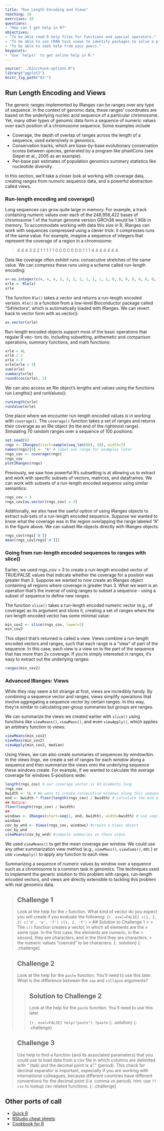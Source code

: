 ```yaml
---
title: "Run Length Encoding and Views"
teaching: 10
exercises: 10
questions:
- "How can I get help in R?"
objectives:
- "To be able read R help files for functions and special operators."
- "To be able to use CRAN task views to identify packages to solve a problem."
- "To be able to seek help from your peers."
keypoints:
- "Use `help()` to get online help in R."
---
```


```r
source("../bin/chunk-options.R")
library("ggplot2")
knitr_fig_path("03-")
```

## Run Length Encoding and Views

The generic ranges implemented by IRanges can be ranges over any type of sequence. In the context 
of genomic data, these ranges’ coordinates are based on the underlying nucleic acid sequence of a 
particular chromosome. Yet, many other types of genomic data form a sequence of numeric values 
over each position of a chromosome sequence. Some examples include

* Coverage, the depth of overlap of ranges across the length of a sequence, used 
  extensively in genomics.
* Conservation tracks, which are base-by-base evolutionary conservation scores between species, 
  generated by a program like phastCons (see Siepel et al., 2005 as an example).
* Per-base pair estimates of population genomics summary statistics like nucleotide diversity.

In this section, we’ll take a closer look at working with coverage data, creating ranges from 
numeric sequence data, and a powerful abstraction called views.

### Run-length encoding and coverage()

Long sequences can grow quite large in memory. For example, a track containing numeric values 
over each of the 248,956,422 bases of chromosome 1 of the human genome version GRCh38 would be 
1.9Gb in memory. To accommodate working with data this size in R, IRanges can work with sequences 
compressed using a clever trick: it compresses runs of the same value. For example, imagine a 
sequence of integers that represent the coverage of a region in a chromosome:

> 4 4 4 3 3 2 1 1 1 1 1 0 0 0 0 0 0 0 1 1 1 4 4 4 4 4 4 4

Data like coverage often exhibit runs: consecutive stretches of the same value. We can compress these 
runs using a scheme called run-length encoding:

```r
x<-as.integer(c(4, 4, 4, 3, 3, 2, 1, 1, 1, 1, 1, 0, 0, 0, 0, 0, 0, 0, 1, 1, 1, 4, 4, 4, 4, 4, 4, 4))
xrle <- Rle(x)
xrle
```

The function `Rle()` takes a vector and returns a run-length encoded version. `Rle()` is a function 
from a low-level Bioconductor package called "S4Vectors", which is automatically loaded with IRanges. 
We can revert back to vector form with as.vector():

```r
as.vector(xrle)
```

Run-length encoded objects support most of the basic operations that regular R vec‐ tors do, including subsetting, arithemetic and comparison operations, summary functions, and math functions:

```r
xrle + 4L
xrle / 2
xrle > 3
xrle[xrle > 3]
sum(xrle)
summary(xrle)
round(cos(xrle), 2)
```

We can also access an Rle object’s lengths and values using the functions run Lengths() and runValues():

```r
runLength(xrle)
runValue(xrle)
```

One place where we encounter run-length encoded values is in working with `coverage()`. The `coverage()` 
function takes a set of ranges and returns their coverage as an Rle object (to the end of the rightmost range). 
Simulating 70 random ranges over a sequence of 100 positions:

```r
set.seed(0)
rngs <- IRanges(start=sample(seq_len(60), 10), width=7)
names(rngs)[9] <- "A" # label one range for examples later
rngs_cov <- coverage(rngs)
rngs_cov
plotIRanges(rngs)
```

Previously, we saw how powerful R’s subsetting is at allowing us to extract and work with 
specific subsets of vectors, matrices, and dataframes. We can work with subsets of a run-length 
encoded sequence using similar semantics:

```r
rngs_cov > 3
rngs_cov[as.vector(rngs_cov) > 3]
```

Additionally, we also have the useful option of using IRanges objects to extract sub‐sets of a 
run-length encoded sequence. Suppose we wanted to know what the coverage was in the region 
overlapping the range labeled “A” in the figure above. We can subset Rle objects directly with IRanges objects:

```r
rngs_cov[rngs['A']]
mean(rngs_cov[rngs['A']])
```

### Going from run-length encoded sequences to ranges with slice()

Earlier, we used rngs_cov > 3 to create a run-length encoded vector of TRUE/FALSE values that 
indicate whether the coverage for a position was greater than 3. Suppose we wanted to now create 
an IRanges object containing all regions where coverage is greater than 3. What we want is an 
operation that’s the inverse of using ranges to subset a sequence - using a subset of sequence 
to define new ranges.

The function `slice()` takes a run-length encoded numeric vector (e.g., of coverage) as its argument 
and slices it, creating a set of ranges where the run-length encoded vector has some minimal value:

```r
min_cov2 <- slice(rngs_cov, lower=2)
min_cov2
```

This object that’s returned is called a view. Views combine a run-length encoded vectors and ranges, 
such that each range is a “view” of part of the sequence. In this case, each view is a view on to the 
part of the sequence that has more than 2x coverage. If you’re simply interested in ranges, it’s easy 
to extract out the underlying ranges:

```r
ranges(min_cov2)
```

### Advanced IRanges: Views

While they may seem a bit strange at first, views are incredibly handy. By combining a sequence vector and 
ranges, views simplify operations that involve aggregating a sequence vector by certain ranges. In this way, 
they’re similar to calculating per-group summaries but groups are ranges.

We can summarize the views we created earlier with `slice()` using functions like `viewMeans()`, `viewMaxs()`, and even `viewApply()`, which applies an arbitrary function to views:

```r
viewMeans(min_cov2)
viewMaxs(min_cov2)
viewApply(min_cov2, median)
```

Using Views, we can also create summaries of sequences by window/bin. In the views lingo, we create a set 
of ranges for each window along a sequence and then summarize the views onto the underlying sequence these 
windows create. For example, if we wanted to calculate the average coverage for windows 5-positions wide:

```r
length(rngs_cov) # our coverage vector is 63 elements long
rngs_cov
bwidth <- 5L # We want to create consecutive windows along this sequence, with each window containing 5 elements.
end <- bwidth * floor(length(rngs_cov) / bwidth) # calculate the end of the last full window (dropping 3 elements from the end)
## Notice:
floor(length(rngs_cov) / bwidth)
##
windows <- IRanges(start=seq(1, end, bwidth), width=bwidth) # use seq() to generate the start positions
windows
cov_by_wnd <- Views(rngs_cov, windows) #create a Views object
cov_by_wnd
viewMeans(cov_by_wnd) #compute summaries on these views
```

We used `viewMeans()` to get the mean coverage per window. We could use any other summarization 
view method (e.g., `viewMaxs()`, `viewSums()`, etc.) or use `viewApply()` to apply any function to each view.

Summarizing a sequence of numeric values by window over a sequence such as a chromosome is a 
common task in genomics. The techniques used to implement the generic solution to this problem 
with ranges, run-length encoded vectors, and views are directly extensible to tackling this 
problem with real genomics data.


> ## Challenge 1
>
> Look at the help for the `c` function. What kind of vector do you
> expect you will create if you evaluate the following:
> ```{r, eval=FALSE}
> c(1, 2, 3)
> c('d', 'e', 'f')
> c(1, 2, 'f')
> ```
> > ## Solution to Challenge 1
> >
> > The `c()` function creates a vector, in which all elements are the
> > same type. In the first case, the elements are numeric, in the
> > second, they are characters, and in the third they are characters:
> > the numeric values "coerced" to be characters.
> {: .solution}
{: .challenge}

> ## Challenge 2
>
> Look at the help for the `paste` function. You'll need to use this later.
> What is the difference between the `sep` and `collapse` arguments?
>
> > ## Solution to Challenge 2
> >
> > Look at the help for the `paste` function. You'll need to use this later.
> >
> > ```{r, eval=FALSE}
> > help("paste")
> > ?paste
> > ```
> {: .solution}
{: .challenge}

> ## Challenge 3
> Use help to find a function (and its associated parameters) that you could
> use to load data from a csv file in which columns are delimited with "\t"
> (tab) and the decimal point is a "." (period). This check for decimal
> separator is important, especially if you are working with international
> colleagues, because different countries have different conventions for the
> decimal point (i.e. comma vs period).
> hint: use `??csv` to lookup csv related functions.
{: .challenge}

## Other ports of call

* [Quick R](http://www.statmethods.net/)
* [RStudio cheat sheets](http://www.rstudio.com/resources/cheatsheets/)
* [Cookbook for R](http://www.cookbook-r.com/)
